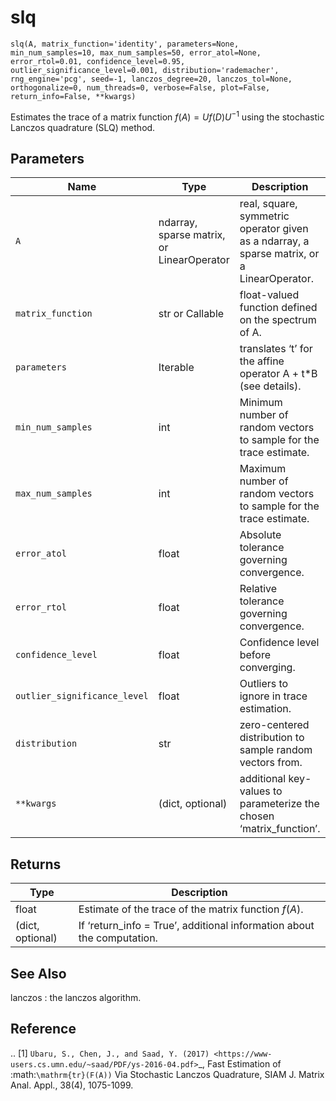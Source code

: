# slq { #primate.slq }

`slq(A, matrix_function='identity', parameters=None, min_num_samples=10, max_num_samples=50, error_atol=None, error_rtol=0.01, confidence_level=0.95, outlier_significance_level=0.001, distribution='rademacher', rng_engine='pcg', seed=-1, lanczos_degree=20, lanczos_tol=None, orthogonalize=0, num_threads=0, verbose=False, plot=False, return_info=False, **kwargs)`

Estimates the trace of a matrix function $f(A) = U f(D) U^{-1}$ using the stochastic Lanczos quadrature (SLQ) method. 

## Parameters

| Name                         | Type                                      | Description                                                                                | Default         |
|------------------------------|-------------------------------------------|--------------------------------------------------------------------------------------------|-----------------|
| `A`                          | ndarray, sparse matrix, or LinearOperator | real, square, symmetric operator given as a ndarray, a sparse matrix, or a LinearOperator. | _required_      |
| `matrix_function`            | str or Callable                           | float-valued function defined on the spectrum of A.                                        | `"identity"`    |
| `parameters`                 | Iterable                                  | translates 't' for the affine operator A + t*B (see details).                              | `= None`        |
| `min_num_samples`            | int                                       | Minimum number of random vectors to sample for the trace estimate.                         | `= 10`          |
| `max_num_samples`            | int                                       | Maximum number of random vectors to sample for the trace estimate.                         | `= 50`          |
| `error_atol`                 | float                                     | Absolute tolerance governing convergence.                                                  | `= None`        |
| `error_rtol`                 | float                                     | Relative tolerance governing convergence.                                                  | `= 1e-2`        |
| `confidence_level`           | float                                     | Confidence level before converging.                                                        | `= 0.95`        |
| `outlier_significance_level` | float                                     | Outliers to ignore in trace estimation.                                                    | `0.001`         |
| `distribution`               | str                                       | zero-centered distribution to sample random vectors from.                                  | ` 'rademacher'` |
| `**kwargs`                   | (dict, optional)                          | additional key-values to parameterize the chosen 'matrix_function'.                        | _required_      |

## Returns

| Type             | Description                                                            |
|------------------|------------------------------------------------------------------------|
| float            | Estimate of the trace of the matrix function $f(A)$.                   |
| (dict, optional) | If 'return_info = True', additional information about the computation. |

## See Also

lanczos : the lanczos algorithm. 



## Reference

  .. [1] `Ubaru, S., Chen, J., and Saad, Y. (2017) <https://www-users.cs.umn.edu/~saad/PDF/ys-2016-04.pdf>`_,
  Fast Estimation of :math:`\mathrm{tr}(F(A))` Via Stochastic Lanczos
  Quadrature, SIAM J. Matrix Anal. Appl., 38(4), 1075-1099.